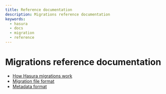 ```yaml
---
title: Reference documentation
description: Migrations reference documentation
keywords:
  - hasura
  - docs
  - migration
  - reference
---
```


# Migrations reference documentation

- [How Hasura migrations work](/graphql/core/migrations/reference/how-it-works.mdx)
- [Migration file format](/graphql/core/migrations/reference/migration-file-format)
- [Metadata format](/graphql/core/migrations/reference/metadata-format)
